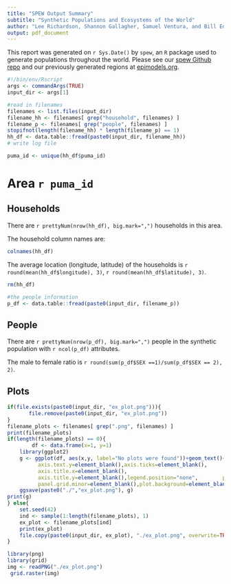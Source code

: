 ```yaml
---
title: "SPEW Output Summary"
subtitle: "Synthetic Populations and Ecosystems of the World"
author: "Lee Richardson, Shannon Gallagher, Samuel Ventura, and Bill Eddy"
output: pdf_document
---
```


This report was generated on `r Sys.Date()` by `spew`, an `R` package used to generate populations throughout the world.  Please see our [spew Github repo](https://github.com/leerichardson/spew) and our previously generated regions at [epimodels.org](http://www.epimodels.org/drupal/?q=node/32).


```r
#!/bin/env/Rscript
args <- commandArgs(TRUE)
input_dir <- args[1]

#read in filenames
filenames <- list.files(input_dir)
filename_hh <- filenames[ grep("household", filenames) ]
filename_p <- filenames[ grep("people", filenames) ]
stopifnot(length(filename_hh) * length(filename_p) == 1)
hh_df <- data.table::fread(paste0(input_dir, filename_hh))
# write log file

puma_id <- unique(hh_df$puma_id)

```

# Area `r puma_id`
## Households
There are `r prettyNum(nrow(hh_df), big.mark=",")` households in this area.

The household column names are:
```r
colnames(hh_df)
```

The average location (longitude, latitude) of the households is `r round(mean(hh_df$longitude), 3)`, `r round(mean(hh_df$latitude), 3)`. 

```r
rm(hh_df)

#the people information
p_df <- data.table::fread(paste0(input_dir, filename_p))

```
## People
There are `r prettyNum(nrow(p_df), big.mark=",")` people in the synthetic population with `r ncol(p_df)` attributes.

The male to female ratio is `r round(sum(p_df$SEX ==1)/sum(p_df$SEX == 2), 2)`.

## Plots

```r
if(file.exists(paste0(input_dir, "ex_plot.png"))){
       file.remove(paste0(input_dir, "ex_plot.png"))
}
filename_plots <- filenames[ grep(".png", filenames) ]
print(filename_plots)
if(length(filename_plots) == 0){
        df <- data.frame(x=1, y=1)
	library(ggplot2)	
	g <- ggplot(df, aes(x,y, label="No plots were found"))+geom_text()+	  theme(axis.line=element_blank(),axis.text.x=element_blank(),
          axis.text.y=element_blank(),axis.ticks=element_blank(),
          axis.title.x=element_blank(),
          axis.title.y=element_blank(),legend.position="none",        panel.background=element_blank(),panel.border=element_blank(),panel.grid.major=element_blank(),
          panel.grid.minor=element_blank(),plot.background=element_blank())
	ggsave(paste0("./","ex_plot.png"), g)
print(g)
} else{
	set.seed(42)
	ind <- sample(1:length(filename_plots), 1)
	ex_plot <- filename_plots[ind]
	print(ex_plot)
	file.copy(paste0(input_dir, ex_plot), "./ex_plot.png", overwrite=TRUE)
} 

```

```r
library(png)
library(grid)
img <- readPNG("./ex_plot.png")
 grid.raster(img)
```

